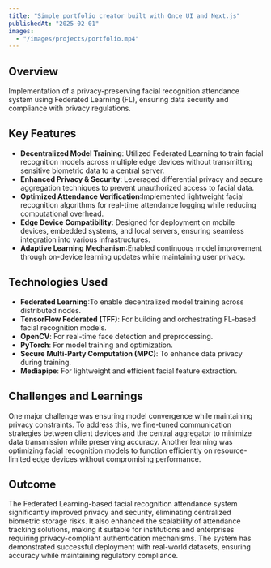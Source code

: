 ```yaml
---
title: "Simple portfolio creator built with Once UI and Next.js"
publishedAt: "2025-02-01"
images:
  - "/images/projects/portfolio.mp4"
---
```

## Overview

Implementation of a privacy-preserving facial recognition attendance system using Federated Learning (FL), ensuring data security and compliance with privacy regulations.

## Key Features

- **Decentralized Model Training**: Utilized Federated Learning to train facial recognition models across multiple edge devices without transmitting sensitive biometric data to a central server.
- **Enhanced Privacy & Security**: Leveraged differential privacy and secure aggregation techniques to prevent unauthorized access to facial data.
- **Optimized Attendance Verification**:Implemented lightweight facial recognition algorithms for real-time attendance logging while reducing computational overhead.
- **Edge Device Compatibility**: Designed for deployment on mobile devices, embedded systems, and local servers, ensuring seamless integration into various infrastructures.
- **Adaptive Learning Mechanism**:Enabled continuous model improvement through on-device learning updates while maintaining user privacy.

## Technologies Used

- **Federated Learning**:To enable decentralized model training across distributed nodes.
- **TensorFlow Federated (TFF)**: For building and orchestrating FL-based facial recognition models.
- **OpenCV**: For real-time face detection and preprocessing.
- **PyTorch**: For model training and optimization.
- **Secure Multi-Party Computation (MPC)**: To enhance data privacy during training.
- **Mediapipe**: For lightweight and efficient facial feature extraction.

## Challenges and Learnings

One major challenge was ensuring model convergence while maintaining privacy constraints. To address this, we fine-tuned communication strategies between client devices and the central aggregator to minimize data transmission while preserving accuracy. Another learning was optimizing facial recognition models to function efficiently on resource-limited edge devices without compromising performance.
## Outcome

The Federated Learning-based facial recognition attendance system significantly improved privacy and security, eliminating centralized biometric storage risks. It also enhanced the scalability of attendance tracking solutions, making it suitable for institutions and enterprises requiring privacy-compliant authentication mechanisms. The system has demonstrated successful deployment with real-world datasets, ensuring accuracy while maintaining regulatory compliance.